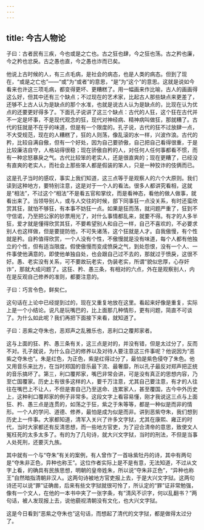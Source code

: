 ```yaml
---
---
---
```

title: 今古人物论
---




子曰：古者民有三疾，今也或是之亡也。古之狂也肆，今之狂也荡。古之矜也廉，今之矜也忿戾。古之愚也直，今之愚也诈而已矣。

他说上古时候的人，有三点毛病，是社会的病态，也是人类的病态。但到了现在，“或是之亡也”——“或”为“或者”的意思，“是”为“这个”的意思。这就是说如今看来也许这三项毛病，都变得更坏、更糟糕了。用一幅画来作比喻，古人的画画得这么好，但其中还有三个缺点；不过现在的艺术家，比起古人那些缺点来更差了，还够不上古人认为是缺点的那个水准，也就是说古人认为是缺点的，比现在认为优点的还要更好得多了。下面孔子说讲了这三个缺点：古代的人狂，这个狂在古代并不一定是坏事，不是现代观念的狂，现代对神经病、精神病叫做狂，那就糟了。古代的狂就是不在乎的味道，但是有一个限度的。孔子说，古代的狂不过放肆一点，不大受规范，现在的人糟糕了，狂的人则荡，像乱滚的水一样，兴波作浪。古代的矜，比较自满自傲，但有一个好处，因为自己要骄傲，自己把自己看得很重，于是比较廉洁自守，人格站得很稳；现在骄傲自矜的人，对任何人任何事都看不惯，而有一种忿怒暴戾之气。古代比较笨的老实人，还是很直爽的；现在更糟了，已经没有直爽的老实人，而社会上那些笨人都是假装的笨人，只是一种狡诈的伎俩而已。

这是孔子当时的感叹，事实上我们知道，这三点等于是观察人的六个大原则。我们读到这种地方，要特别注意，这是对于一个人的看法。很多人都讲究看相，这就是“相法”，不过这个“相法”不是看五官和掌纹，而是看神态，看他的做人做事，就看出来了。当领导别人，或与人交往的时候，部下同事狂一点没关系，有时还蛮欣赏其狂，就怕不够狂，有本事不妨狂一点。如果是狂而荡，就问题严重了，狂到不守信诺，乃至把公家的钞票用光了，对什么事情都乱来，就要不得。有才的人多半狂，爱才就是懂得欣赏其狂，不要希望别人和自己一样，自己不喜欢的，不必要求别人也这样做，但是要提防他，不可失诸荡，这个狂就是人才。自我傲慢，有个性就是矜。自矜值得欣赏，一个人没有个性，不傲慢就是没有味道，每个人都有他独立的个性，但有适当限度。假使傲慢而变成愤戾之气，到处怨恨，没有一个人、一件事使他满意的，即使他单独自处，也会跟自己过不去的，那就过于愤戾，这很不好。愚、老实没有关系，可不要故玩老实，伪装老实，所谓“貌似忠厚，心存奸诈”，那就大成问题了。这狂、矜、愚三条，有相对的六点，外在是观察别人，内在是反观自己修养的准则，都要注意的。

子曰：巧言令色，鲜矣仁。

这句话在上论中已经提到过的，现在又重复地放在这里。看起来好像是重复，实际上是一个小结论。说凡是玩嘴巴的，比上面那几种情形，更有问题，简直不可谈了。为什么如此呢？我们再把下面接下来看，就知道了。

子曰：恶紫之夺朱也，恶郑声之乱雅乐也，恶利口之覆邦家者。

这与上面的狂、矜、愚三条有关，这三点是对的，并没有错，但是太过分了，反而不对。孔子就说，为什么自己的修养以及对待人要注意这三件事呢？他说因为“恶紫之夺朱也”。朱是红色，为正色，紫是红得过分了，最怕是紫色侵夺了朱色。他又用音乐来比方，在当时郑国的音乐最下流、最奢靡，所以孔子最反对郑声把正统的音乐搞坏了。第三，利口覆邦家，嘴巴非常会讲，可是没有真正的思想内容，乃至亡国覆家。历史上有很多这样的人，要千万注意，尤其自己要注意，有才的人往往在嘴巴上不让人，不但是害自己乃至送命、连累家人，甚至覆国，古今中外历史上，这种利口覆邦家的例子非常多。这段文字上看容易懂，刚才我说这三点与上面狂、矜、愚三点是连贯的，如荡之于狂，紫之于朱等等，都是一种似是而非的情形。一个人的学问、道德、修养，最怕是成为似是而非。讲到恶紫夺朱，我们想到历史上一件事。大家都知道，清军入关兴了许多文字狱，尤其在康熙、雍正的时代，当时大家都还有反清思想，而一些地方官吏，为了迎合清帝的意思，致使文人冤枉死的太多太多了。有的为了几句诗，就大兴文字狱，当时的刑法，不但是当事人处死刑，还要灭九族。

其中就有一个与“夺朱”有关的案例，有人曾作了一首咏紫牡丹的诗，其中有两句是“夺朱非正色，异种也称王”。这位作者实际上是不是有意，无法知道，不过从文字上看，的确具有民族思想，明朝的皇帝姓朱，所以说“夺朱非正色”，“异种也称王”自然暗指清朝非汉人。这两句诗被地方官吏报上去，于是大兴文字狱。这两句诗还可以说“罪”证确凿，后来有些文字狱就很可怜了，所认定的“罪”证非常勉强，像有一个文人，在他的一本书中夹了一张字条，有“清风不识字，何以乱翻书？”两句话，被人发现报上去，说他藐视清朝没有文化，也大兴文字狱。

这是今日看到“恶紫之夺朱也”这句话，而想起了清代的文字狱，都是做得太过分了。